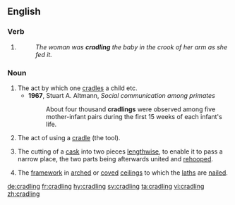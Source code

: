 ==English==

===Verb===
{{head|en}}

# {{present participle of|cradle}}
#: ''The woman was '''cradling''' the baby in the crook of her arm as she fed it.''

===Noun===
{{en-noun}}

# The act by which one [[cradle]]s a child etc.
#* '''1967''', Stuart A. Altmann, ''Social communication among primates''
#*: About four thousand '''cradlings''' were observed among five mother-infant pairs during the first 15 weeks of each infant's life.
# The act of using a [[cradle]] (the tool).
# {{context|coopering|lang=en}} The cutting of a [[cask]] into two pieces [[lengthwise]], to enable it to pass a narrow place, the two parts being afterwards united and [[rehoop]]ed.
# {{context|carpentry|lang=en}} The [[framework]] in [[arched]] or [[coved]] [[ceiling]]s to which the [[lath]]s are [[nail]]ed.
#: {{rfquotek|Knight}}

{{Webster 1913}}

[[de:cradling]]
[[fr:cradling]]
[[hy:cradling]]
[[sv:cradling]]
[[ta:cradling]]
[[vi:cradling]]
[[zh:cradling]]